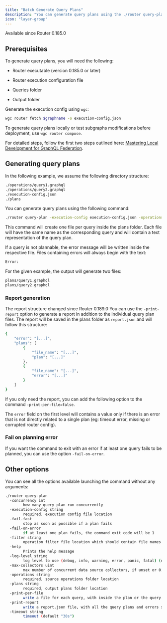 ```yaml
---
title: "Batch Generate Query Plans"
description: "You can generate query plans using the ./router query-plan command"
icon: "layer-group"
---
```


<Info>Available since Router 0.185.0</Info>

## Prerequisites

To generate query plans, you will need the following:

- Router executable (version 0.185.0 or later)

- Router execution configuration file

- Queries folder

- Output folder

Generate the execution config using `wgc`:

```bash
wgc router fetch $graphname -o execution-config.json
```

To generate query plans locally or test subgraphs modifications before deployment, use `wgc router compose`.

For detailed steps, follow the first two steps outlined here: [Mastering Local Development for GraphQL Federation](/tutorial/mastering-local-development-for-graphql-federation).

## Generating query plans

In the following example, we assume the following directory structure:

```bash
./operations/query1.graphql
./operations/query2.graphql
./execution-config.json
./plans
```

You can generate query plans using the following command:

```bash
./router query-plan -execution-config execution-config.json -operations operations -plans plans
```

This command will create one file per query inside the plans folder. Each file will have the same name as the corresponding query and will contain a text representation of the query plan.

If a query is not plannable, the error message will be written inside the respective file. Files containing errors will always begin with the text:

```bash
Error:
```

For the given example, the output will generate two files:

```bash
plans/query1.graphql
plans/query2.graphql
```

### Report generation

<Info>The report structure changed since Router 0.189.0</Info>
You can use the `-print-report` option to generate a report in addition to the
individual query plan files. The report will be saved in the plans folder as
`report.json` and will follow this structure:

```bash
{
    "error": "[...]",
    "plans": [
        {
            "file_name": "[...]",
            "plan": "[...]"
        },
        {
            "file_name": "[...]",
            "error": "[...]"
        }
    ]
}
```

If you only need the report, you can add the following option to the command `-print-per-file=false`.

The `error` field on the first level will contains a value only if there is an error that is not directly related to a single plan (eg: timeout error, missing or corrupted router config).

### Fail on planning error

If you want the command to exit with an error if at least one query fails to be planned, you can use the option `-fail-on-error`.

## Other options

You can see all the options available launching the command without any arguments:

```bash
./router query-plan
  -concurrency int
        how many query plan run concurrently
  -execution-config string
        required, execution config file location
  -fail-fast
        stop as soon as possible if a plan fails
  -fail-on-error
        if at least one plan fails, the command exit code will be 1
  -filter string
        operation filter file location which should contain file names of operations to include
  -help
        Prints the help message
  -log-level string
        log level to use (debug, info, warning, error, panic, fatal) (default "warning")
  -max-collectors uint
        max number of concurrent data source collectors, if unset or 0, no limit will be enforced
  -operations string
        required, source operations folder location
  -plans string
        required, output plans folder location
  -print-per-file
        write a file for each query, with inside the plan or the query plan error (default true)
  -print-report
        write a report.json file, with all the query plans and errors sorted by file name
  -timeout string
        timeout (default "30s")
```
